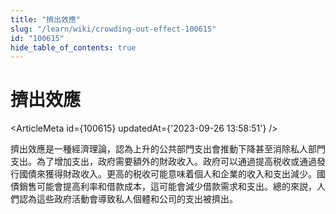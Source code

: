 ```yaml
---
title: "擠出效應"
slug: "/learn/wiki/crowding-out-effect-100615"
id: "100615"
hide_table_of_contents: true
---
```



# 擠出效應

<ArticleMeta id={100615} updatedAt={'2023-09-26 13:58:51'} />
<div className='border-solid border-b border-t-0 my-4 border-[var(--ifm-color-gray-300)]' />

擠出效應是一種經濟理論，認為上升的公共部門支出會推動下降甚至消除私人部門支出。為了增加支出，政府需要額外的財政收入。政府可以通過提高税收或通過發行國債來獲得財政收入。更高的税收可能意味着個人和企業的收入和支出減少。國債銷售可能會提高利率和借款成本，這可能會減少借款需求和支出。總的來説，人們認為這些政府活動會導致私人個體和公司的支出被擠出。
